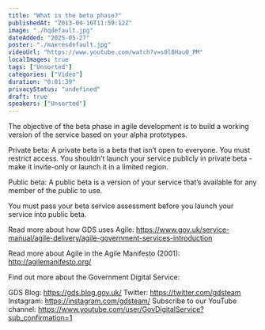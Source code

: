 ```yaml
---
title: "What is the beta phase?"
publishedAt: "2013-04-16T11:59:12Z"
image: "./hqdefault.jpg"
dateAdded: "2025-05-27"
poster: "./maxresdefault.jpg"
videoUrl: "https://www.youtube.com/watch?v=s0l8HauO_PM"
localImages: true
tags: ["Unsorted"]
categories: ["Video"]
duration: "0:01:39"
privacyStatus: "undefined"
draft: true
speakers: ["Unsorted"]
---
```

The objective of the beta phase in agile development is to build a working version of the service based on your alpha prototypes.

Private beta: A private beta is a beta that isn’t open to everyone. You must restrict access. You shouldn’t launch your service publicly in private beta - make it invite-only or launch it in a limited region.

Public beta: A public beta is a version of your service that’s available for any member of the public to use.

You must pass your beta service assessment before you launch your service into public beta.

Read more about how GDS uses Agile: 
https://www.gov.uk/service-manual/agile-delivery/agile-government-services-introduction

Read more about Agile in the Agile Manifesto (2001): 
http://agilemanifesto.org/

Find out more about the Government Digital Service:

GDS Blog: https://gds.blog.gov.uk/
Twitter: https://twitter.com/gdsteam 
Instagram: https://instagram.com/gdsteam/ 
Subscribe to our YouTube channel: 
https://www.youtube.com/user/GovDigitalService?sub_confirmation=1
